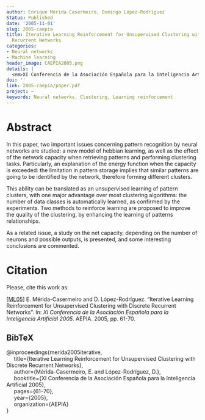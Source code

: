 ```yaml
---
author: Enrique Mérida Casermeiro, Domingo López-Rodríguez
Status: Published
date: '2005-11-01'
slug: 2005-caepia
title: Iterative Learning Reinforcement for Unsupervised Clustering with Discrete
  Recurrent Networks
categories:
- Neural networks
- Machine learning
header_image: CAEPIA2005.png
details: |
  <em>XI Conferencia de la Asociación Española para la Inteligencia Artificial</em> 2005
doi: ''
link: 2005-caepia/paper.pdf
project: ~
keywords: Neural networks, Clustering, Learning reinforcement
---
```



# Abstract


In this paper, two important issues concerning pattern recognition by neural networks are studied: a new model of hebbian learning, as well as the effect of the network capacity when retrieving patterns and performing clustering tasks. Particularly, an explanation of the energy function when the capacity is exceeded: the limitation in pattern storage implies that similar patterns are going to be identified by the network, therefore forming different clusters.

This ability can be translated as an unsupervised learning of pattern clusters, with one major advantage over most clustering algorithms: the number of data classes is automatically learned, as confirmed by the experiments. Two methods to reinforce learning are proposed to improve the quality of the clustering, by enhancing the learning of patterns relationships.

As a related issue, a study on the net capacity, depending on the number of neurons and possible outputs, is presented, and some interesting conclusions are commented.







# Citation
Please, cite this work as:


<a name=bib-merida2005iterative></a>[[ML05]](#cite-merida2005iterative) E. Mérida-Casermeiro and D. López-Rodríguez. “Iterative Learning Reinforcement for Unsupervised Clustering with Discrete Recurrent Networks”. In: _XI Conferencia de la Asociación Española para la Inteligencia Artificial 2005_. AEPIA. 2005, pp. 61-70.

::: {.callout-note appearance="minimal" collapse=true}

## BibTeX

@inproceedings{merida2005iterative,<br>&nbsp;&nbsp;&nbsp;&nbsp;  title={Iterative Learning Reinforcement for Unsupervised Clustering with Discrete Recurrent Networks},<br>&nbsp;&nbsp;&nbsp;&nbsp;  author={Mérida-Casermeiro, E. and López-Rodríguez, D.},<br>&nbsp;&nbsp;&nbsp;&nbsp;  booktitle={XI Conferencia de la Asociación Española para la Inteligencia Artificial 2005},<br>&nbsp;&nbsp;&nbsp;&nbsp;  pages={61--70},<br>&nbsp;&nbsp;&nbsp;&nbsp;  year={2005},<br>&nbsp;&nbsp;&nbsp;&nbsp;  organization={AEPIA}<br>}

:::


